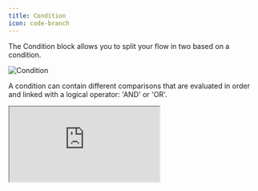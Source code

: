 ```yaml
---
title: Condition
icon: code-branch
---
```


The Condition block allows you to split your flow in two based on a condition.

<Frame caption='This can be translated to: "If Score is greater than 20 then go to this path. Otherwise, go to the other path."'>
  <img src="/images/blocks/logic/condition.png" alt="Condition" />
</Frame>

A condition can contain different comparisons that are evaluated in order and linked with a logical operator: 'AND' or 'OR'.

<div className="relative" style={{ paddingBottom: '64.5933014354067%' }}>
  <iframe
    src="https://www.youtube.com/embed/47KyLHzdpnY"
    allowFullScreen
    className="absolute top-0 left-0 w-full h-full"
  />
</div>
